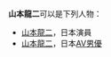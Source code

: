 '''山本龍二'''可以是下列人物：

* [[山本龍二_(演員)|山本龍二]]，日本演員
* [[山本龍二_(AV男優)|山本龍二]]，日本[[AV男優|AV男優]]

{{Disambiguation|Cat=四字日本人名消歧义}}